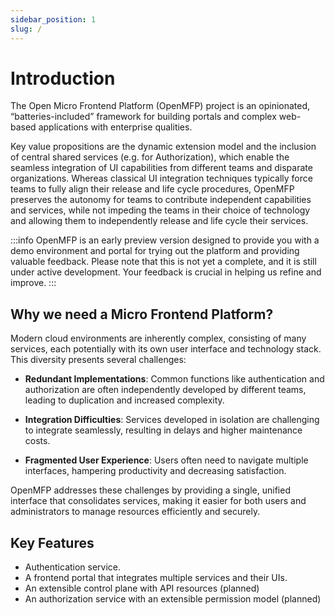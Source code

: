```yaml
---
sidebar_position: 1
slug: /
---
```


# Introduction


The Open Micro Frontend Platform (OpenMFP) project is an opinionated, “batteries-included” framework for building portals and complex web-based applications with enterprise qualities.

Key value propositions are the dynamic extension model and the inclusion of central shared services (e.g. for Authorization), which enable the seamless integration of UI capabilities from different teams and disparate organizations. Whereas classical UI integration techniques typically force teams to fully align their release and life cycle procedures, OpenMFP preserves the autonomy for teams to contribute independent capabilities and services, while not impeding the teams in their choice of technology and allowing them to independently release and life cycle their services.

:::info
OpenMFP is an early preview version designed to provide you with a demo environment and portal for trying out the platform and providing valuable feedback. Please note that this is not yet a complete, and it is still under active development. Your feedback is crucial in helping us refine and improve.
:::

## Why we need a Micro Frontend Platform?

Modern cloud environments are inherently complex, consisting of many services, each potentially with its own user interface and technology stack. This diversity presents several challenges:

- **Redundant Implementations**: Common functions like authentication and authorization are often independently developed by different teams, leading to duplication and increased complexity.
  
- **Integration Difficulties**: Services developed in isolation are challenging to integrate seamlessly, resulting in delays and higher maintenance costs.

- **Fragmented User Experience**: Users often need to navigate multiple interfaces, hampering productivity and decreasing satisfaction.

OpenMFP addresses these challenges by providing a single, unified interface that consolidates services, making it easier for both users and administrators to manage resources efficiently and securely.


## Key Features

- Authentication service.
- A frontend portal that integrates multiple services and their UIs.
- An extensible control plane with API resources (planned)
- An authorization service with an extensible permission model (planned)


